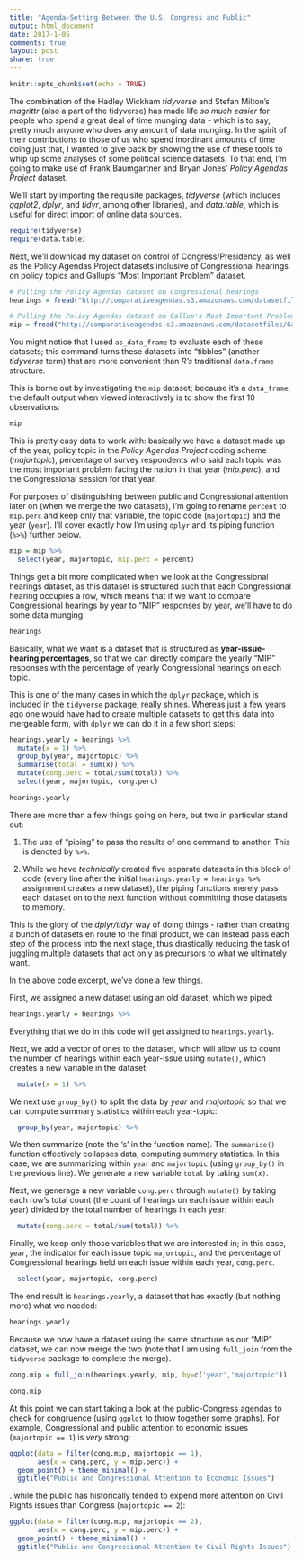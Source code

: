```yaml
---
title: "Agenda-Setting Between the U.S. Congress and Public"
output: html_document
date: 2017-1-05
comments: true
layout: post
share: true
---
```


```r
knitr::opts_chunk$set(echo = TRUE)
```

The combination of the Hadley Wickham *tidyverse* and Stefan Milton's *magrittr* (also a part of the tidyverse) has made life *so much easier* for people who spend a great deal of time munging data - which is to say, pretty much anyone who does any amount of data munging. 
<!--more-->
In the spirit of their contributions to those of us who spend inordinant amounts of time doing just that, I wanted to give back by showing the use of these tools to whip up some analyses of some political science datasets. To that end, I'm going to make use of Frank Baumgartner and Bryan Jones' *Policy Agendas Project* dataset.

We'll start by importing the requisite packages, *tidyverse* (which includes *ggplot2*, *dplyr*, and *tidyr*, among other libraries), and *data.table*, which is useful for direct import of online data sources.

```r
require(tidyverse)
require(data.table)
```

Next, we'll download my dataset on control of Congress/Presidency, as well as the Policy Agendas Project datasets inclusive of Congressional hearings on policy topics and Gallup's "Most Important Problem" dataset.

```r
# Pulling the Policy Agendas dataset on Congressional hearings
hearings = fread("http://comparativeagendas.s3.amazonaws.com/datasetfiles/congressional_hearings.csv")

# Pulling the Policy Agendas dataset on Gallup's Most Important Problem
mip = fread("http://comparativeagendas.s3.amazonaws.com/datasetfiles/Gallups_Most_Important_Problem.csv")
```

You might notice that I used `as_data_frame` to evaluate each of these datasets; this command turns these datasets into "tibbles" (another *tidyverse* term) that are more convenient than *R's* traditional `data.frame` structure. 

This is borne out by investigating the `mip` dataset; because it's a `data_frame`, the default output when viewed interactively is to show the first 10 observations:

```r
mip
```

This is pretty easy data to work with: basically we have a dataset made up of the year, policy topic in the *Policy Agendas Project* coding scheme (*majortopic*), percentage of survey respondents who said each topic was the most important problem facing the nation in that year (*mip.perc*), and the Congressional session for that year.

For purposes of distinguishing between public and Congressional attention later on (when we merge the two datasets), I'm going to rename `percent` to `mip.perc` and keep only that variable, the topic code (`majortopic`) and the year (`year`). I'll cover exactly how I'm using `dplyr` and its piping function (`%>%`) further below.

```r
mip = mip %>%
  select(year, majortopic, mip.perc = percent)
```

Things get a bit more complicated when we look at the Congressional hearings dataset, as this dataset is structured such that each Congressional hearing occupies a row, which means that if we want to compare Congressional hearings by year to "MIP" responses by year, we'll have to do some data munging.

```r
hearings
```

Basically, what we want is a dataset that is structured as **year-issue-hearing percentages**, so that we can directly compare the yearly "MIP" responses with the percentage of yearly Congressional hearings on each topic.

This is one of the many cases in which the `dplyr` package, which is included in the `tidyverse` package, really shines. Whereas just a few years ago one would have had to create multiple datasets to get this data into mergeable form, with `dplyr` we can do it in a few short steps:

```r
hearings.yearly = hearings %>%
  mutate(x = 1) %>%
  group_by(year, majortopic) %>%
  summarise(total = sum(x)) %>%
  mutate(cong.perc = total/sum(total)) %>%
  select(year, majortopic, cong.perc)

hearings.yearly
```

There are more than a few things going on here, but two in particular stand out: 

1. The use of "piping" to pass the results of one command to another. This is denoted by `%>%`.  

2. While we have *technically* created five separate datasets in this block of code (every line after the initial `hearings.yearly = hearings %>%` assignment creates a new dataset), the piping functions merely pass each dataset on to the next function without committing those datasets to memory.

This is the glory of the *dplyr/tidyr* way of doing things - rather than creating a bunch of datasets en route to the final product, we can instead pass each step of the process into the next stage, thus drastically reducing the task of juggling multiple datasets that act only as precursors to what we ultimately want.

In the above code excerpt, we've done a few things.

First, we assigned a new dataset using an old dataset, which we piped:

```r
hearings.yearly = hearings %>%
```

Everything that we do in this code will get assigned to `hearings.yearly`.

Next, we add a vector of ones to the dataset, which will allow us to count the number of hearings within each year-issue using `mutate()`, which creates a new variable in the dataset:

```r
  mutate(x = 1) %>%
```

We next use `group_by()` to split the data by *year* and *majortopic* so that we can compute summary statistics within each year-topic:

```r
  group_by(year, majortopic) %>%
```

We then summarize (note the 's' in the function name). The `summarise()` function effectively collapses data, computing summary statistics. In this case, we are summarizing within `year` and `majortopic` (using `group_by()` in the previous line). We generate a new variable `total` by taking `sum(x)`.

Next, we generage a new variable `cong.perc` through `mutate()` by taking each row's total count (the count of hearings on each issue within each year) divided by the total number of hearings in each year:

```r
  mutate(cong.perc = total/sum(total)) %>%
```

Finally, we keep only those variables that we are interested in; in this case, `year`, the indicator for each issue topic `majortopic`, and the percentage of Congressional hearings held on each issue within each year, `cong.perc`.

```r
  select(year, majortopic, cong.perc)
```

The end result is `hearings.yearly`, a dataset that has exactly (but nothing more) what we needed:

```r
hearings.yearly
```

Because we now have a dataset using the same structure as our "MIP" dataset, we can now merge the two (note that I am using `full_join` from the `tidyverse` package to complete the merge).

```r
cong.mip = full_join(hearings.yearly, mip, by=c('year','majortopic'))

cong.mip
```

At this point we can start taking a look at the public-Congress agendas to check for congruence (using `ggplot` to throw together some graphs). For example, Congressional and public attention to economic issues (`majortopic == 1`) is *very* strong:

```r
ggplot(data = filter(cong.mip, majortopic == 1), 
       aes(x = cong.perc, y = mip.perc)) +
  geom_point() + theme_minimal() + 
  ggtitle("Public and Congressional Attention to Economic Issues")
```

..while the public has historically tended to expend more attention on Civil Rights issues than Congress (`majortopic == 2`):

```r
ggplot(data = filter(cong.mip, majortopic == 2), 
       aes(x = cong.perc, y = mip.perc)) +
  geom_point() + theme_minimal() + 
  ggtitle("Public and Congressional Attention to Civil Rights Issues")
```














